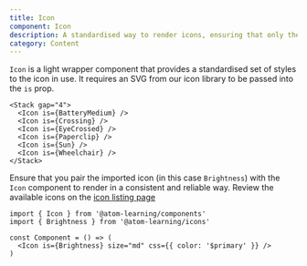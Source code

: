 ```yaml
---
title: Icon
component: Icon
description: A standardised way to render icons, ensuring that only the icons you use are included in your output
category: Content
---
```


`Icon` is a light wrapper component that provides a standardised set of styles to the icon in use. It requires an SVG from our icon library to be passed into the `is` prop.

```tsx preview
<Stack gap="4">
  <Icon is={BatteryMedium} />
  <Icon is={Crossing} />
  <Icon is={EyeCrossed} />
  <Icon is={Paperclip} />
  <Icon is={Sun} />
  <Icon is={Wheelchair} />
</Stack>
```

Ensure that you pair the imported icon (in this case `Brightness`) with the `Icon` component to render in a consistent and reliable way. Review the available icons on the [icon listing page](/theme/icons)

```tsx
import { Icon } from '@atom-learning/components'
import { Brightness } from '@atom-learning/icons'

const Component = () => (
  <Icon is={Brightness} size="md" css={{ color: '$primary' }} />
)
```

